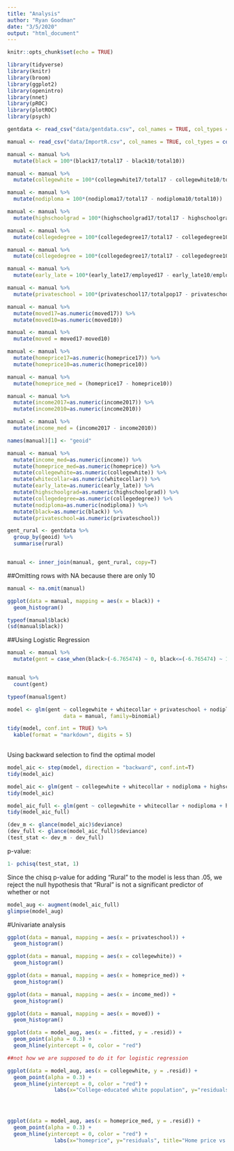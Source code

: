 ```yaml
---
title: "Analysis"
author: "Ryan Goodman"
date: "3/5/2020"
output: "html_document"
---
```


```r
knitr::opts_chunk$set(echo = TRUE)
```



```r
library(tidyverse)
library(knitr)
library(broom)
library(ggplot2)
library(openintro)
library(nnet)
library(pROC)
library(plotROC)
library(psych)
```


```r
gentdata <- read_csv("data/gentdata.csv", col_names = TRUE, col_types = cols())
```


```r
manual <- read_csv("data/ImportR.csv", col_names = TRUE, col_types = cols())
```

```r
manual <- manual %>% 
  mutate(black = 100*(black17/total17 - black10/total10))

manual <- manual %>% 
  mutate(collegewhite = 100*(collegewhite17/total17 - collegewhite10/total10))

manual <- manual %>% 
  mutate(nodiploma = 100*(nodiploma17/total17 - nodiploma10/total10))

manual <- manual %>% 
  mutate(highschoolgrad = 100*(highschoolgrad17/total17 - highschoolgrad10/total10))

manual <- manual %>% 
  mutate(collegedegree = 100*(collegedegree17/total17 - collegedegree10/total10))

manual <- manual %>% 
  mutate(collegedegree = 100*(collegedegree17/total17 - collegedegree10/total10))

manual <- manual %>% 
  mutate(early_late = 100*(early_late17/employed17 - early_late10/employed10))

manual <- manual %>% 
  mutate(privateschool = 100*(privateschool17/totalpop17 - privateschool10/totalpop10))
```

```r
manual <- manual %>% 
  mutate(moved17=as.numeric(moved17)) %>% 
  mutate(moved10=as.numeric(moved10))

manual <- manual %>% 
  mutate(moved = moved17-moved10)

manual <- manual %>% 
  mutate(homeprice17=as.numeric(homeprice17)) %>% 
  mutate(homeprice10=as.numeric(homeprice10))

manual <- manual %>% 
  mutate(homeprice_med = (homeprice17 - homeprice10))

manual <- manual %>% 
  mutate(income2017=as.numeric(income2017)) %>% 
  mutate(income2010=as.numeric(income2010))

manual <- manual %>% 
  mutate(income_med = (income2017 - income2010))

names(manual)[1] <- "geoid"

```

```r
manual <- manual %>% 
  mutate(income_med=as.numeric(income)) %>% 
  mutate(homeprice_med=as.numeric(homeprice)) %>% 
  mutate(collegewhite=as.numeric(collegewhite)) %>% 
  mutate(whitecollar=as.numeric(whitecollar)) %>% 
  mutate(early_late=as.numeric(early_late)) %>% 
  mutate(highschoolgrad=as.numeric(highschoolgrad)) %>% 
  mutate(collegedegree=as.numeric(collegedegree)) %>% 
  mutate(nodiploma=as.numeric(nodiploma)) %>% 
  mutate(black=as.numeric(black)) %>% 
  mutate(privateschool=as.numeric(privateschool))
```


```r
gent_rural <- gentdata %>% 
  group_by(geoid) %>% 
  summarise(rural)


manual <- inner_join(manual, gent_rural, copy=T)
```


##Omitting rows with NA because there are only 10

```r
manual <- na.omit(manual)
```

```r
ggplot(data = manual, mapping = aes(x = black)) + 
  geom_histogram()

typeof(manual$black)
(sd(manual$black))
```
##Using Logistic Regression

```r
manual <- manual %>% 
  mutate(gent = case_when(black>(-6.765474) ~ 0, black<=(-6.765474) ~ 1))


manual %>% 
  count(gent) 

typeof(manual$gent)
```



```r
model <- glm(gent ~ collegewhite + whitecollar + privateschool + nodiploma + highschoolgrad + collegedegree + income_med + homeprice_med + early_late + moved, 
                  data = manual, family=binomial)

tidy(model, conf.int = TRUE) %>%
  kable(format = "markdown", digits = 5)
  
```

Using backward selection to find the optimal model
```r
model_aic <- step(model, direction = "backward", conf.int=T)
tidy(model_aic)
```

```r
model_aic <- glm(gent ~ collegewhite + whitecollar + nodiploma + highschoolgrad + homeprice_med, data=manual, family= "binomial" )
tidy(model_aic)
```

```r
model_aic_full <- glm(gent ~ collegewhite + whitecollar + nodiploma + highschoolgrad + homeprice_med + rural, data=manual, family= "binomial" )
tidy(model_aic_full)
```

```r
(dev_m <- glance(model_aic)$deviance)
(dev_full <- glance(model_aic_full)$deviance)
(test_stat <- dev_m - dev_full)
```
p-value:
```r
1- pchisq(test_stat, 1)
```
Since the chisq p-value for adding "Rural" to the model is less than .05, we reject the null hypothesis that "Rural" is not a significant predictor of whether or not


```r
model_aug <- augment(model_aic_full)
glimpse(model_aug)
```


#Univariate analysis

```r
ggplot(data = manual, mapping = aes(x = privateschool)) + 
  geom_histogram()

ggplot(data = manual, mapping = aes(x = collegewhite)) + 
  geom_histogram()

ggplot(data = manual, mapping = aes(x = homeprice_med)) + 
  geom_histogram()

ggplot(data = manual, mapping = aes(x = income_med)) + 
  geom_histogram()

ggplot(data = manual, mapping = aes(x = moved)) + 
  geom_histogram()
```


```r
ggplot(data = model_aug, aes(x = .fitted, y = .resid)) +
  geom_point(alpha = 0.3) + 
  geom_hline(yintercept = 0, color = "red")

##not how we are supposed to do it for logistic regression
```

```r


ggplot(data = model_aug, aes(x = collegewhite, y = .resid)) +
  geom_point(alpha = 0.3) + 
  geom_hline(yintercept = 0, color = "red") + 
               labs(x="College-educated white population", y="residuals", title="College-educated whites vs Residuals")




ggplot(data = model_aug, aes(x = homeprice_med, y = .resid)) +
  geom_point(alpha = 0.3) + 
  geom_hline(yintercept = 0, color = "red") + 
               labs(x="homeprice", y="residuals", title="Home price vs Residuals")


```






